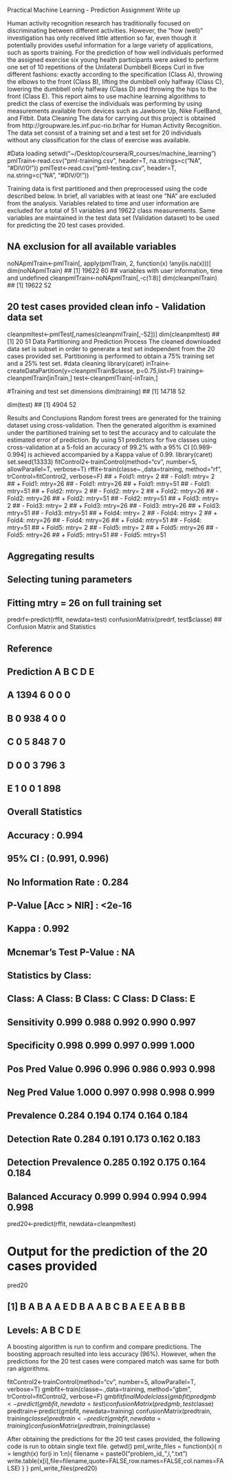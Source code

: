 Practical Machine Learning - Prediction Assignment Write up

Human activity recognition research has traditionally focused on discriminating between different activities. However, the “how (well)” investigation has only received little attention so far, even though it potentially provides useful information for a large variety of applications, such as sports training.
For the prediction of how well individuals performed the assigned exercise six young health participants were asked to perform one set of 10 repetitions of the Unilateral Dumbbell Biceps Curl in five different fashions: exactly according to the specification (Class A), throwing the elbows to the front (Class B), lifting the dumbbell only halfway (Class C), lowering the dumbbell only halfway (Class D) and throwing the hips to the front (Class E).
This report aims to use machine learning algorithms to predict the class of exercise the individuals was performing by using measurements available from devices such as Jawbone Up, Nike FuelBand, and Fitbit.
Data Cleaning
The data for carrying out this project is obtained from http://groupware.les.inf.puc-rio.br/har for Human Activity Recognition. The data set consist of a training set and a test set for 20 individuals without any classification for the class of exercise was available.

#Data loading
setwd("~/Desktop/coursera/R_courses/machine_learning")
pmlTrain<-read.csv("pml-training.csv", header=T, na.strings=c("NA", "#DIV/0!"))
pmlTest<-read.csv("pml-testing.csv", header=T, na.string=c("NA", "#DIV/0!"))

Training data is first partitioned and then preprocessed using the code described below. In brief, all variables with at least one “NA” are excluded from the analysis. Variables related to time and user information are excluded for a total of 51 variables and 19622 class measurements. Same variables are maintained in the test data set (Validation dataset) to be used for predicting the 20 test cases provided.

## NA exclusion for all available variables
noNApmlTrain<-pmlTrain[, apply(pmlTrain, 2, function(x) !any(is.na(x)))] 
dim(noNApmlTrain)
## [1] 19622    60
## variables with user information, time and undefined
cleanpmlTrain<-noNApmlTrain[,-c(1:8)]
dim(cleanpmlTrain)
## [1] 19622    52

## 20 test cases provided clean info - Validation data set
cleanpmltest<-pmlTest[,names(cleanpmlTrain[,-52])]
dim(cleanpmltest)
## [1] 20 51
Data Partitioning and Prediction Process
The cleaned downloaded data set is subset in order to generate a test set independent from the 20 cases provided set. Partitioning is performed to obtain a 75% training set and a 25% test set.
#data cleaning
library(caret)
inTrain<-createDataPartition(y=cleanpmlTrain$classe, p=0.75,list=F)
training<-cleanpmlTrain[inTrain,] 
test<-cleanpmlTrain[-inTrain,] 

#Training and test set dimensions
dim(training)
## [1] 14718    52

dim(test)
## [1] 4904   52

Results and Conclusions
Random forest trees are generated for the training dataset using cross-validation. Then the generated algorithm is examined under the partitioned training set to test the accuracy and to calculate the estimated error of prediction. By using 51 predictors for five classes using cross-validation at a 5-fold an accuracy of 99.2% with a 95% CI [0.989-0.994] is achieved accompanied by a Kappa value of 0.99.
library(caret)
set.seed(13333)
fitControl2<-trainControl(method="cv", number=5, allowParallel=T, verbose=T)
rffit<-train(classe~.,data=training, method="rf", trControl=fitControl2, verbose=F)
## + Fold1: mtry= 2 
## - Fold1: mtry= 2 
## + Fold1: mtry=26 
## - Fold1: mtry=26 
## + Fold1: mtry=51 
## - Fold1: mtry=51 
## + Fold2: mtry= 2 
## - Fold2: mtry= 2 
## + Fold2: mtry=26 
## - Fold2: mtry=26 
## + Fold2: mtry=51 
## - Fold2: mtry=51 
## + Fold3: mtry= 2 
## - Fold3: mtry= 2 
## + Fold3: mtry=26 
## - Fold3: mtry=26 
## + Fold3: mtry=51 
## - Fold3: mtry=51 
## + Fold4: mtry= 2 
## - Fold4: mtry= 2 
## + Fold4: mtry=26 
## - Fold4: mtry=26 
## + Fold4: mtry=51 
## - Fold4: mtry=51 
## + Fold5: mtry= 2 
## - Fold5: mtry= 2 
## + Fold5: mtry=26 
## - Fold5: mtry=26 
## + Fold5: mtry=51 
## - Fold5: mtry=51 

## Aggregating results
## Selecting tuning parameters
## Fitting mtry = 26 on full training set
predrf<-predict(rffit, newdata=test)
confusionMatrix(predrf, test$classe)
## Confusion Matrix and Statistics

##           Reference
## Prediction    A    B    C    D    E
##          A 1394    6    0    0    0
##          B    0  938    4    0    0
##          C    0    5  848    7    0
##          D    0    0    3  796    3
##          E    1    0    0    1  898

## Overall Statistics
##                Accuracy : 0.994         
##                  95% CI : (0.991, 0.996)
##     No Information Rate : 0.284         
##     P-Value [Acc > NIR] : <2e-16        
                                         
##                   Kappa : 0.992         
##  Mcnemar's Test P-Value : NA            

## Statistics by Class:
##                      Class: A Class: B Class: C Class: D Class: E
## Sensitivity             0.999    0.988    0.992    0.990    0.997
## Specificity             0.998    0.999    0.997    0.999    1.000
## Pos Pred Value          0.996    0.996    0.986    0.993    0.998
## Neg Pred Value          1.000    0.997    0.998    0.998    0.999
## Prevalence              0.284    0.194    0.174    0.164    0.184
## Detection Rate          0.284    0.191    0.173    0.162    0.183
## Detection Prevalence    0.285    0.192    0.175    0.164    0.184
## Balanced Accuracy       0.999    0.994    0.994    0.994    0.998
pred20<-predict(rffit, newdata=cleanpmltest)

# Output for the prediction of the 20 cases provided
pred20

##  [1] B A B A A E D B A A B C B A E E A B B B
## Levels: A B C D E

A boosting algorithm is run to confirm and compare predictions. The boosting approach resulted into less accuracy (96%). However, when the predictions for the 20 test cases were compared match was same for both ran algorithms.

fitControl2<-trainControl(method="cv", number=5, allowParallel=T, verbose=T)
gmbfit<-train(classe~.,data=training, method="gbm", trControl=fitControl2, verbose=F)
gmbfit$finalModel
class(gmbfit)
predgmb<-predict(gmbfit, newdata=test)
confusionMatrix(predgmb, test$classe)
predtrain<-predict(gmbfit, newdata=training)
confusionMatrix(predtrain, training$classe)
predtrain<-predict(gmbfit, newdata=training)
confusionMatrix(predtrain, training$classe)

After obtaining the predictions for the 20 test cases provided, the following code is run to obtain single text file.
getwd()
pml_write_files = function(x){
  n = length(x)
  for(i in 1:n){
    filename = paste0("problem_id_",i,".txt")
    write.table(x[i],file=filename,quote=FALSE,row.names=FALSE,col.names=FALSE)
  }
}
pml_write_files(pred20)

